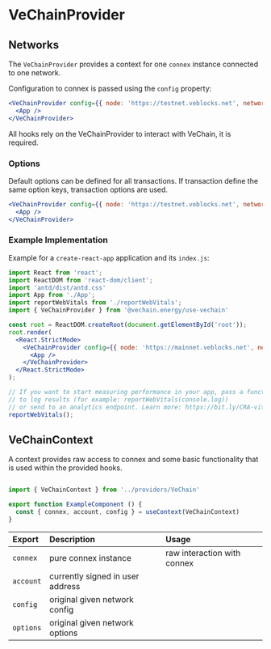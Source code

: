 
# VeChainProvider

<Meta title="Providers/VeChain" />

## Networks

The `VeChainProvider` provides a context for one `connex` instance connected to one network.

Configuration to connex is passed using the `config` property:

```jsx
<VeChainProvider config={{ node: 'https://testnet.veblocks.net', network: 'test' }}>
  <App />
</VeChainProvider>
```

All hooks rely on the VeChainProvider to interact with VeChain, it is required.

### Options

Default options can be defined for all transactions. If transaction define the same option keys, transaction options are used.

```jsx
<VeChainProvider config={{ node: 'https://testnet.veblocks.net', network: 'test' }} options={{ delegate: 'https://sponsor-testnet.vechain.energy/by/90' }}>
  <App />
</VeChainProvider>
```

### Example Implementation

Example for a `create-react-app` application and its `index.js`:

```jsx
import React from 'react';
import ReactDOM from 'react-dom/client';
import 'antd/dist/antd.css'
import App from './App';
import reportWebVitals from './reportWebVitals';
import { VeChainProvider } from '@vechain.energy/use-vechain'

const root = ReactDOM.createRoot(document.getElementById('root'));
root.render(
  <React.StrictMode>
    <VeChainProvider config={{ node: 'https://mainnet.veblocks.net', network: 'main' }}>
      <App />
    </VeChainProvider>
  </React.StrictMode>
);

// If you want to start measuring performance in your app, pass a function
// to log results (for example: reportWebVitals(console.log))
// or send to an analytics endpoint. Learn more: https://bit.ly/CRA-vitals
reportWebVitals();
```


## VeChainContext

A context provides raw access to connex and some basic functionality that is used within the provided hooks.

```jsx

import { VeChainContext } from '../providers/VeChain'

export function ExampleComponent () {
  const { connex, account, config } = useContext(VeChainContext)
}
```

Export | Description | Usage
:----- | :---------- | :------
`connex` | pure connex instance | raw interaction with connex
`account` | currently signed in user address
`config` | original given network config 
`options` | original given network options 